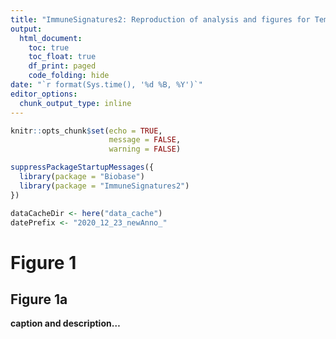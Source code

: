 ```yaml
---
title: "ImmuneSignatures2: Reproduction of analysis and figures for Temporal manuscript"
output: 
  html_document: 
    toc: true
    toc_float: true
    df_print: paged
    code_folding: hide
date: "`r format(Sys.time(), '%d %B, %Y')`"
editor_options: 
  chunk_output_type: inline
---
```


```r
knitr::opts_chunk$set(echo = TRUE, 
                      message = FALSE,
                      warning = FALSE)
```

```r
suppressPackageStartupMessages({
  library(package = "Biobase")
  library(package = "ImmuneSignatures2")
})
```


```r
dataCacheDir <- here("data_cache")
datePrefix <- "2020_12_23_newAnno_"
```

# Figure 1

## Figure 1a
__caption and description...__


